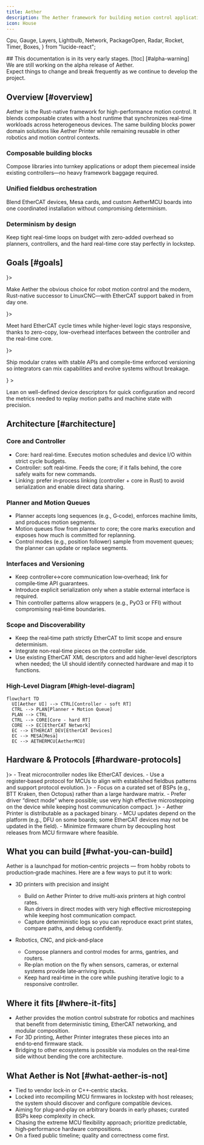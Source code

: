 ```yaml
---
title: Aether
description: The Aether framework for building motion control applications in Rust.
icon: House
---
```


  Cpu,
  Gauge,
  Layers,
  Lightbulb,
  Network,
  PackageOpen,
  Radar,
  Rocket,
  Timer,
  Boxes,
} from "lucide-react";

<Callout type="warning">
  ## This documentation is in its very early stages. [!toc] [#alpha-warning]
  We are still working on the alpha release of Aether.<br />
  Expect things to change and break frequently as we continue to develop the project.
</Callout>


## Overview [#overview]

Aether is the Rust-native framework for high-performance motion control. It blends composable crates with a host runtime that synchronizes real-time workloads across heterogeneous devices. The same building blocks power domain solutions like Aether Printer while remaining reusable in other robotics and motion control contexts.

<div className="mt-8 lib-overview-steps">
  <style>{`
    .lib-overview-steps .fd-steps {
      margin-left: 0;
      padding-left: 0;
      border-left: none;
    }
    .lib-overview-steps .fd-step {
      position: relative;
    }
    .lib-overview-steps .fd-step::before {
      display: none;
    }
  `}</style>
  <Steps>
    <Step>
      <div className="flex items-center gap-5">
        <Layers className="h-8 w-8 flex-none" color="var(--doc-color-lib)" />
        <div className="space-y-2">
          <h3 className="text-base font-semibold text-fd-card-foreground">Composable building blocks</h3>
          <p className="text-sm text-fd-muted-foreground">
            Compose libraries into turnkey applications or adopt them piecemeal inside existing controllers—no heavy framework baggage required.
          </p>
        </div>
      </div>
    </Step>
    <Step>
      <div className="mt-6 flex items-center gap-5">
        <Network className="h-8 w-8 flex-none" color="var(--doc-color-lib)" />
        <div className="space-y-2">
          <h3 className="text-base font-semibold text-fd-card-foreground">Unified fieldbus orchestration</h3>
          <p className="text-sm text-fd-muted-foreground">
            Blend EtherCAT devices, Mesa cards, and custom AetherMCU boards into one coordinated installation without compromising determinism.
          </p>
        </div>
      </div>
    </Step>
    <Step>
      <div className="mt-6 flex items-center gap-5">
        <Gauge className="h-8 w-8 flex-none" color="var(--doc-color-lib)" />
        <div className="space-y-2">
          <h3 className="text-base font-semibold text-fd-card-foreground">Determinism by design</h3>
          <p className="text-sm text-fd-muted-foreground">
            Keep tight real-time loops on budget with zero-added overhead so planners, controllers, and the hard real-time core stay perfectly in lockstep.
          </p>
        </div>
      </div>
    </Step>
  </Steps>
</div>


## Goals [#goals]

<Cards className="mt-6">
  <Card title="Mission-first motion" icon={<Rocket className="text-red-500" />}>
    <p>
      Make Aether the obvious choice for robot motion control and the modern, Rust-native successor to LinuxCNC—with EtherCAT support baked in from day one.
    </p>
  </Card>
  <Card title="Real-time confidence" icon={<Timer className="text-sky-500" />}>
    <p>
      Meet hard EtherCAT cycle times while higher-level logic stays responsive, thanks to zero-copy, low-overhead interfaces between the controller and the real-time core.
    </p>
  </Card>
  <Card title="Composable Rust surface" icon={<Boxes className="text-amber-400" />}>
    <p>
      Ship modular crates with stable APIs and compile-time enforced versioning so integrators can mix capabilities and evolve systems without breakage.
    </p>
  </Card>
  <Card
    title="Discoverable and observable"
    icon={<Radar style={{ color: "var(--doc-color-lib)" }} />}
  >
    <p>
      Lean on well-defined device descriptors for quick configuration and record the metrics needed to replay motion paths and machine state with precision.
    </p>
  </Card>
</Cards>


## Architecture [#architecture]

### Core and Controller

- Core: hard real‑time. Executes motion schedules and device I/O within strict cycle budgets.
- Controller: soft real‑time. Feeds the core; if it falls behind, the core safely waits for new commands.
- Linking: prefer in‑process linking (controller + core in Rust) to avoid serialization and enable direct data sharing.

### Planner and Motion Queues

- Planner accepts long sequences (e.g., G‑code), enforces machine limits, and produces motion segments.
- Motion queues flow from planner to core; the core marks execution and exposes how much is committed for replanning.
- Control modes (e.g., position follower) sample from movement queues; the planner can update or replace segments.

### Interfaces and Versioning

- Keep controller↔core communication low‑overhead; link for compile‑time API guarantees.
- Introduce explicit serialization only when a stable external interface is required.
- Thin controller patterns allow wrappers (e.g., PyO3 or FFI) without compromising real‑time boundaries.

### Scope and Discoverability

- Keep the real‑time path strictly EtherCAT to limit scope and ensure determinism.
- Integrate non‑real‑time pieces on the controller side.
- Use existing EtherCAT XML descriptors and add higher‑level descriptors when needed; the UI should identify connected hardware and map it to functions.

### High‑Level Diagram [#high-level-diagram]

```mermaid
flowchart TD
  UI[Aether UI] --> CTRL[Controller - soft RT]
  CTRL --> PLAN[Planner + Motion Queue]
  PLAN --> CTRL
  CTRL --> CORE[Core - hard RT]
  CORE --> EC[EtherCAT Network]
  EC --> ETHERCAT_DEV[EtherCAT Devices]
  EC --> MESA[Mesa]
  EC --> AETHERMCU[AetherMCU]
```


## Hardware & Protocols [#hardware-protocols]

<Cards>
  <Card title="Device Model" icon={<Lightbulb />}>
      - Treat microcontroller nodes like EtherCAT devices.
      - Use a register‑based protocol for MCUs to align with established fieldbus patterns and support protocol evolution.
  </Card>
  <Card title="Boards and Drivers" icon={<Cpu />}>
    - Focus on a curated set of BSPs (e.g., BTT Kraken, then Octopus) rather than a large hardware matrix.
    - Prefer driver “direct mode” where possible; use very high effective microstepping on the device while keeping host communication compact.
  </Card>
  <Card title="Packaging and Updates" icon={<PackageOpen />}>
    - Aether Printer is distributable as a packaged binary.
    - MCU updates depend on the platform (e.g., DFU on some boards; some EtherCAT devices may not be updated in the field).
    - Minimize firmware churn by decoupling host releases from MCU firmware where feasible.
  </Card>
</Cards>


## What you can build [#what-you-can-build]

Aether is a launchpad for motion‑centric projects — from hobby robots to production‑grade machines. Here are a few ways to put it to work:

- 3D printers with precision and insight
  - Build on Aether Printer to drive multi‑axis printers at high control rates.
  - Run drivers in direct modes with very high effective microstepping while keeping host communication compact.
  - Capture deterministic logs so you can reproduce exact print states, compare paths, and debug confidently.

- Robotics, CNC, and pick‑and‑place
  - Compose planners and control modes for arms, gantries, and routers.
  - Re‑plan motion on the fly when sensors, cameras, or external systems provide late‑arriving inputs.
  - Keep hard real‑time in the core while pushing iterative logic to a responsive controller.


## Where it fits [#where-it-fits]

- Aether provides the motion control substrate for robotics and machines that benefit from deterministic timing, EtherCAT networking, and modular composition.
- For 3D printing, Aether Printer integrates these pieces into an end‑to‑end firmware stack.
- Bridging to other ecosystems is possible via modules on the real‑time side without bending the core architecture.


## What Aether is Not [#what-aether-is-not]

- Tied to vendor lock‑in or C++‑centric stacks.
- Locked into recompiling MCU firmwares in lockstep with host releases; the system should discover and configure compatible devices.
- Aiming for plug‑and‑play on arbitrary boards in early phases; curated BSPs keep complexity in check.
- Chasing the extreme MCU flexibility approach; prioritize predictable, high‑performance hardware compositions.
- On a fixed public timeline; quality and correctness come first.
